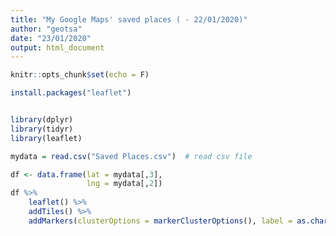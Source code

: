 ```yaml
---
title: "My Google Maps' saved places ( - 22/01/2020)"
author: "geotsa"
date: "23/01/2020"
output: html_document
---
```


```r
knitr::opts_chunk$set(echo = F)
```

```r
install.packages("leaflet")


library(dplyr)
library(tidyr)
library(leaflet)

mydata = read.csv("Saved Places.csv")  # read csv file 

```


```r
df <- data.frame(lat = mydata[,3],
                 lng = mydata[,2])
df %>% 
    leaflet() %>%
    addTiles() %>%
    addMarkers(clusterOptions = markerClusterOptions(), label = as.character(mydata[,9]))

```